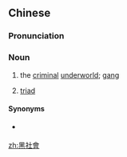 {{also|黑社会}}
==Chinese==
{{zh-forms|s=黑社会|type=12}}

===Pronunciation===
{{zh-pron
|m=hēishèhuì
|c=hak1 se5 wui6-2
|cat=n
}}

===Noun===
{{zh-noun}}

# the [[criminal]] [[underworld]]; [[gang]]
# {{lb|zh|more specifically}} [[triad]]

====Synonyms====
* {{sense|triad}} {{zh-l|三合會}}

[[zh:黑社會]]